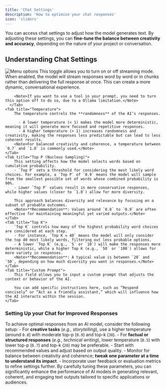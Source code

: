 ```yaml
---
title: 'Chat Settings'
description: 'How to optimize your chat responses'
icon: 'sliders'
---
```




You can access chat settings to adjust how the model generates text. By adjusting these settings, you can **fine-tune the balance between creativity and accuracy**, depending on the nature of your project or conversation.

## Understanding Chat Settings 
![Menu options](/images/chat-settings.jpg) 
<Tabs>
    <Tab title="Enable Stream">
        This toggle allows you to turn on or off streaming mode. When enabled, the model will stream responses word by word or in chunks rather than delivering the full response at once. This can create a more dynamic, conversational experience.

        <Note>If you want to use a tool in your prompt, you need to turn this option off to do so, due to a Ollama limitation.</Note>
      </Tab>
    <Tab title="Temperature">
        The temperature controls the **randomness** of the AI’s responses.
    
          - A lower temperature (< 1) makes the model more deterministic, meaning it will generate more focused and repetitive responses.
          - A higher temperature (> 1) increases randomness and creativity, making the responses less predictable but can lead to less coherent results.
        <Note>For balanced creativity and coherence, a temperature between `0.7` and `1.0` is commonly used.</Note>
    </Tab>
    <Tab title="Top P (Nucleus Sampling)">
        This setting affects how the model selects words based on cumulative probability.
        - `Top P` sets a threshold for considering the most likely word choices. For example, a `Top P` of `0.9` means the model will sample from the smallest possible set of words whose combined probability is 90%.
        - Lower `Top P` values result in more conservative responses, while higher values (closer to `1.0`) allow for more diversity.
        
        This approach balances diversity and relevance by focusing on a subset of probable outcomes.
        <Note>**Recommendation**: Values around `0.8` to `0.9` are often effective for maintaining meaningful yet varied outputs.</Note>
    </Tab>
    <Tab title="Top K">
        `Top K` controls how many of the highest probability word choices are considered at each step.
        - For instance, `Top K = 40` means the model will only consider the top 40 most likely words, filtering out less probable options.
        - A lower `Top K` (e.g., `5` or `10`) will make the responses more deterministic, while a higher Top K (e.g., `50` or `100`) allows for more variety in responses.
        <Note>**Recommendation**: A typical value is between `20` and `50`, depending on how much diversity you want in responses.</Note>
    </Tab>
    <Tab title="Custom Prompt">
        This field allows you to input a custom prompt that adjusts the context or behavior of the AI.
        
        You can add specific instructions here, such as “Respond concisely” or “Act as a friendly assistant,” which will influence how the AI interacts within the session.
    </Tab>
</Tabs>

### Setting Up your Chat for Improved Responses

To achieve optimal responses from an AI model, consider the following setup:
<Steps>
  <Step title="Determine Your Goals"> 
    - For **creative tasks** (*e.g., storytelling*), use a higher temperature (around `0.8`) with moderate top-p (`0.9`) and top-k (`30`).
    - For **factual or structured responses** (*e.g., technical writing*), lower temperature (`0.5`) with lower top-p (`0.7`) and top-k (`20`) may be preferable.
  </Step>
  <Step title="Experiment and Iterate">
    - Start with recommended values and adjust based on output quality.
    - Monitor for balance between creativity and coherence; **tweak one parameter at a time to understand its impact**.
  </Step>
  <Step title="Utilize Feedback Loops">
    - Incorporate user feedback or evaluation metrics to refine settings further.
  </Step>
</Steps>
By carefully tuning these parameters, you can significantly enhance the performance of AI models in generating relevant, coherent, and engaging text outputs tailored to specific applications or audiences.

     
